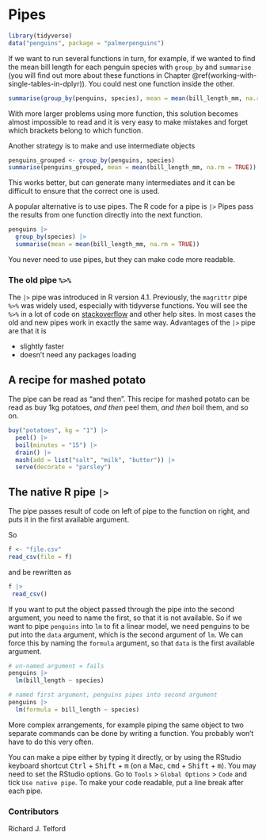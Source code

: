 # Pipes

```r
library(tidyverse)
data("penguins", package = "palmerpenguins")
```


If we want to run several functions in turn, for example, if we wanted to find the mean bill length for each penguin species with `group_by` and `summarise` (you will find out more about these functions in Chapter \@ref(working-with-single-tables-in-dplyr)).
You could nest one function inside the other.

```r
summarise(group_by(penguins, species), mean = mean(bill_length_mm, na.rm = TRUE))
```
With more larger problems using more function, this solution becomes almost impossible to read and it is very easy to make mistakes and forget which brackets belong to which function.

Another strategy is to make and use intermediate objects

```r
penguins_grouped <- group_by(penguins, species)
summarise(penguins_grouped, mean = mean(bill_length_mm, na.rm = TRUE))
```
This works better, but can generate many intermediates and it can be difficult to ensure that the correct one is used.

A popular alternative is to use pipes.
The R code for a pipe is `|>`
Pipes pass the results from one function directly into the next function.

```r
penguins |> 
  group_by(species) |>
  summarise(mean = mean(bill_length_mm, na.rm = TRUE))
```

You never need to use pipes, but they can make code more readable.

### The old pipe `%>%` {- .facta .toc-ignore}

The `|>` pipe was introduced in R version 4.1.
Previously, the `magrittr` pipe `%>%` was widely used, especially with tidyverse functions.
You will see the `%>%` in a lot of code on [stackoverflow](https://stackoverflow.com/questions/tagged/r) and other help sites.
In most cases the old and new pipes work in exactly the same way.
Advantages of the `|>` pipe are that it is 

 - slightly faster
 - doesn't need any packages loading

## A recipe for mashed potato

The pipe can be read as "and then".
This recipe for mashed potato can be read as buy 1kg potatoes, *and then* peel them, *and then* boil them, and so on. 

```r
buy("potatoes", kg = "1") |> 
  peel() |> 
  boil(minutes = "15") |> 
  drain() |> 
  mash(add = list("salt", "milk", "butter")) |> 
  serve(decorate = "parsley")
```

## The native R pipe `|>`

The pipe passes result of code on left of pipe to the function on right, and puts it in the first available argument.

So

```r
f <- "file.csv"
read_csv(file = f)
```

and be rewritten as

```r
f |>
 read_csv()
```

If you want to put the object passed through the pipe into the second argument, you need to name the first, so that it is not available.
So if we want to pipe `penguins` into `lm` to fit a linear model, we need penguins to be put into the `data` argument, which is the second argument of `lm`.
We can force this by naming the `formula` argument, so that `data` is the first available argument.

```r
# un-named argument = fails
penguins |>
  lm(bill_length ~ species)

# named first argument, penguins pipes into second argument
penguins |>
  lm(formula = bill_length ~ species)
```

More complex arrangements, for example piping the same object to two separate commands can be done by writing a function.
You probably won't have to do this very often.

You can make a pipe either by typing it directly, or by using the RStudio keyboard shortcut <kbd>Ctrl</kbd> + <kbd>Shift</kbd> + <kbd>m</kbd> 
(on a Mac, <kbd>cmd</kbd> + <kbd>Shift</kbd> + <kbd>m</kbd>).
You may need to set the RStudio options.
Go to `Tools` > `Global Options` > `Code` and tick `Use native pipe`.
To make your code readable, put a line break after each pipe.

### Contributors {- .contributors .toc-ignore}

Richard J. Telford